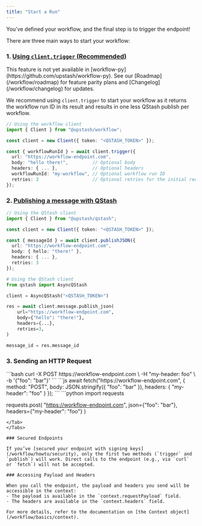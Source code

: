 ```yaml
---
title: "Start a Run"
---
```


You’ve defined your workflow, and the final step is to trigger the endpoint!

There are three main ways to start your workflow:

### 1. [Using `client.trigger` (Recommended)](/workflow/basics/client#trigger-workflow)

<Note>
  This feature is not yet available in
  [workflow-py](https://github.com/upstash/workflow-py). See our
  [Roadmap](/workflow/roadmap) for feature parity plans and
  [Changelog](/workflow/changelog) for updates.
</Note>

We recommend using `client.trigger` to start your workflow as it returns the workflow run ID in its result and results in one less QStash publish per workflow.

```ts
// Using the workflow client
import { Client } from "@upstash/workflow";

const client = new Client({ token: "<QSTASH_TOKEN>" });

const { workflowRunId } = await client.trigger({
  url: "https://workflow-endpoint.com",
  body: "hello there!",         // Optional body
  headers: { ... },             // Optional headers
  workflowRunId: "my-workflow", // Optional workflow run ID
  retries: 3                    // Optional retries for the initial request
});
```

### 2. [Publishing a message with QStash](/qstash/howto/publishing)

<CodeGroup>

```ts JS
// Using the QStash client
import { Client } from "@upstash/qstash";

const client = new Client({ token: "<QSTASH_TOKEN>" });

const { messageId } = await client.publishJSON({
  url: "https://workflow-endpoint.com",
  body: { hello: "there!" },
  headers: { ... },    
  retries: 3           
});
```

```python Python
# Using the QStash client
from qstash import AsyncQStash

client = AsyncQStash("<QSTASH_TOKEN>")

res = await client.message.publish_json(
    url="https://workflow-endpoint.com",
    body={"hello": "there!"},
    headers={...},
    retries=3,
)

message_id = res.message_id

```

</CodeGroup>

### 3. Sending an HTTP Request

<Tabs>
  <Tab title="curl">
  ```bash
  curl -X POST https://workflow-endpoint.com \
       -H "my-header: foo" \
       -b '{"foo": "bar"}'
  ```
  </Tab>
  <Tab title="fetch (JS)">
  ```js
  await fetch("https://workflow-endpoint.com", {
    method: "POST",
    body: JSON.stringify({ "foo": "bar" }),
    headers: {
      "my-header": "foo"
    }
  });
  ```
  </Tab>
  <Tab title="requests (Python)">
  ```python
  import requests

  requests.post(
      "https://workflow-endpoint.com", json={"foo": "bar"}, headers={"my-header": "foo"}
  )

  ```
  </Tab>
</Tabs>

### Secured Endpoints

If you’ve [secured your endpoint with signing keys](/workflow/howto/security), only the first two methods (`trigger` and `publish`) will work. Direct calls to the endpoint (e.g., via `curl` or `fetch`) will not be accepted.

### Accessing Payload and Headers

When you call the endpoint, the payload and headers you send will be accessible in the context:  
- The payload is available in the `context.requestPayload` field.  
- The headers are available in the `context.headers` field.

For more details, refer to the documentation on [the Context object](/workflow/basics/context). 
